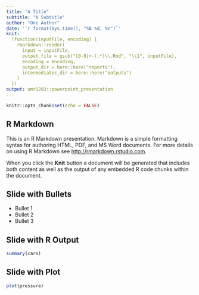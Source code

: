 ```yaml
---
title: "A Title"
subtitle: "A Subtitle"
author: "One Author"
date: '`r format(Sys.time(), "%B %d, %Y")`'
knit: 
  (function(inputFile, encoding) {
    rmarkdown::render(
      input = inputFile,
      output_file = gsub("[0-9]+-(.*)\\.Rmd", "\\1", inputFile),
      encoding = encoding, 
      output_dir = here::here("reports"),
      intermediates_dir = here::here("outputs")
    )
  })
output: umr1283::powerpoint_presentation
---
```


```r
knitr::opts_chunk$set(echo = FALSE)
```

## R Markdown

This is an R Markdown presentation. Markdown is a simple formatting syntax for authoring HTML, PDF, and MS Word documents. For more details on using R Markdown see <http://rmarkdown.rstudio.com>.

When you click the **Knit** button a document will be generated that includes both content as well as the output of any embedded R code chunks within the document.

## Slide with Bullets

- Bullet 1
- Bullet 2
- Bullet 3

## Slide with R Output

```r
summary(cars)
```

## Slide with Plot

```r
plot(pressure)
```

